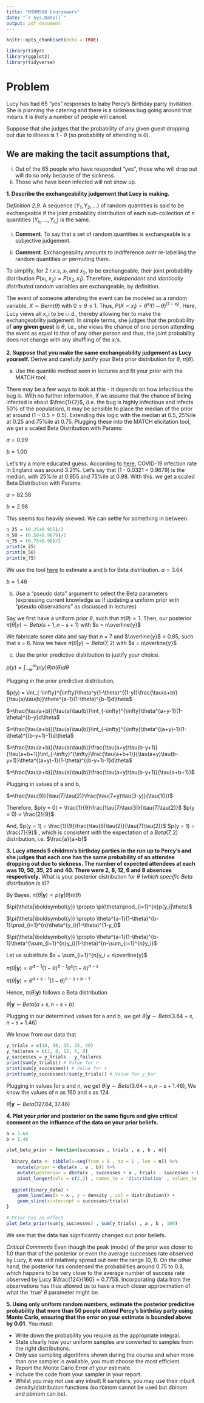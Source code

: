 ```yaml
---
title: "MTHM508 Coursework"
date: "`r Sys.Date()`"
output: pdf_document
---
```


```r
knitr::opts_chunk$set(echo = TRUE)
```

```r
library(tidyr)
library(ggplot2)
library(tidyverse)
```

# Problem

Lucy has had 65 “yes” responses to baby Percy’s Birthday party invitation. She is planning the catering and there is a sickness bug going around that means it is likely a number of people will cancel.

Suppose that she judges that the probability of any given guest dropping out due to illness is 1 - $\theta$ (so probability of attending is $\theta$).

## We are making the tacit assumptions that, 
i. Out of the 65 people who have responded "yes", those who will drop out will do so only because of the sickness.
ii. Those who have been infected will not show up.

**1. Describe the exchangeability judgement that Lucy is making.**

*Definition 2.9.* A sequence ($Y_1, Y_2, . . .$) of random quantities is said to be
exchangeable if the joint probability distribution of each sub-collection of n
quantities ($Y_{i_1}, . . . , Y_{i_n}$) is the same.

i. **Comment**. To say that a set of random quantities is exchangeable is a
subjective judgement.

ii. **Comment**. Exchangeability amounts to indifference over re-labelling the random quantities or permuting them.

To simplify, for 2 r.v.s, $x_1$ and $x_2$, to be exchangeable, their joint probability distribution $P(x_1 , x_2) = P(x_2 , x_1)$. Therefore, *independent* and *identically distributed* random variables are exchangeable, by definition.

The event of someone attending the event can be modeled as a random variable, $X \sim Bern(\theta)$ with $0 \le \theta \le 1$. Thus, $P(X = x_i) = \theta^{x_i}(1-\theta)^{(1-x_i)}$. Here, Lucy views all x_i to be i.i.d., thereby allowing her to make the exchangeability judgement. In simple terms,  she judges that the probability of **any given guest** is $\theta$, i.e., she views the chance of one person attending the event as equal to that of any other person and thus, the joint probability does not change with any shuffling of the $x_i$'s.

**2. Suppose that you make the same exchangeability judgement as Lucy yourself.**
Derive and carefully justify your Beta prior distribution for $\theta$, $\pi(\theta)$.

a. Use the quantile method seen in lectures and fit your prior with the MATCH tool.

There may be a few ways to look at this - it depends on how infectious the bug is. With no further information, if we assume that the chance of being infected is about $\frac{1}{2}$, (i.e. the bug is highly infectious and infects 50% of the population), it may be sensible to place the median of the prior at around $(1 - 0.5 = 0.5)$. Extending this logic with the median at 0.5, 25%ile at 0.25 and 75%ile at 0.75. Plugging these into the MATCH elicitation tool, we get a scaled Beta Distribution with Params:

$a = 0.99$

$b = 1.00$

Let's try a more educated guess. According to [here](https://www.ons.gov.uk/peoplepopulationandcommunity/healthandsocialcare/conditionsanddiseases/articles/coronaviruscovid19latestinsights/infections), COVID-19 infection rate in England was around 3.21%. Let's say that (1 - 0.0321 = 0.9679) is the median, with 25%ile at 0.955 and 75%ile at 0.98. With this. we get a scaled Beta Distribution with Params:

$a = 82.58$

$b = 2.98$

This seems too heavily skewed. We can settle for something in between.

```r
n_25 = (0.25+0.955)/2
n_50 = (0.50+0.9679)/2
n_75 = (0.75+0.98)/2
print(n_25)
print(n_50)
print(n_75)
```

We use the tool [here](http://optics.eee.nottingham.ac.uk/match/uncertainty.php#) to estimate a and b for Beta distribution.
$a = 3.64$

$b = 1.46$

b. Use a “pseudo data” argument to select the Beta parameters (expressing current knowledge as if updating a uniform prior with “pseudo observations” as discussed in lectures)

Say we first have a uniform prior $\theta$, such that $\pi(\theta) \propto 1$. Then, our posterior $\pi(\theta|y) \sim Beta(s + 1 , n - s + 1)$ with $s = n\overline{y}$

We fabricate some data and say that $n$ = 7 and $\overline{y}$ = 0.85, such that s = 6. Now we have $\pi(\theta|y) \sim Beta(7 , 2)$ with $s = n\overline{y}$

c. Use the prior predictive distribution to justify your choice.

$p(y) = \int_{-\infty}^{\infty}p(y|\theta)\pi(\theta)d\theta$

Plugging in the prior predictive distribution,

$p(y) = \int_{-\infty}^{\infty}\theta^y(1-\theta)^{(1-y)}\frac{\tau(a+b)}{\tau(a)\tau(b)}\theta^{a-1}(1-\theta)^{b-1}d\theta$

$=\frac{\tau(a+b)}{\tau(a)\tau(b)}\int_{-\infty}^{\infty}\theta^{a+y-1}(1-\theta)^{b-y}d\theta$

$=\frac{\tau(a+b)}{\tau(a)\tau(b)}\int_{-\infty}^{\infty}\theta^{(a+y)-1}(1-\theta)^{(b-y+1)-1}d\theta$

$=\frac{\tau(a+b)}{\tau(a)\tau(b)}\frac{\tau(a+y)\tau(b-y+1)}{\tau(a+b+1)}\int_{-\infty}^{\infty}\frac{\tau(a+b+1)}{\tau(a+y)\tau(b-y+1)}\theta^{(a+y)-1}(1-\theta)^{(b-y+1)-1}d\theta$

$=\frac{\tau(a+b)}{\tau(a)\tau(b)}\frac{\tau(a+y)\tau(b-y+1)}{\tau(a+b+1)}$

Plugging in values of a and b,

$=\frac{\tau(9)}{\tau(7)\tau(2)}\frac{\tau(7+y)\tau(3-y)}{\tau(10)}$

Therefore, $p(y = 0) = \frac{1}{9}\frac{\tau(7)\tau(3)}{\tau(7)\tau(2)}$
$p(y = 0) = \frac{2}{9}$

And, $p(y = 1) = \frac{1}{9}\frac{\tau(8)\tau(2)}{\tau(7)\tau(2)}$
$p(y = 1) = \frac{7}{9}$ , which is consistent with the expectation of a $Beta(7,2)$ distribution, i.e. $\frac{a}{a+b}$

**3. Lucy attends 5 children's birthday parties in the run up to Percy’s and she judges that each one has the same probability of an attendee dropping out due to sickness. The number of expected attendees at each was 10, 50, 35, 25 and 40. There were 2, 8, 12, 6 and 8 absences respectively.**
What is your posterior distribution for $\theta$ (*which specific Beta distribution is it*)?

By Bayes,
$\pi(\theta|\boldsymbol{y}) \propto p(\boldsymbol{y}|\theta)\pi(\theta)$

$\pi(\theta|\boldsymbol{y}) \propto \pi(\theta)\prod_{i=1}^{n}p(y_i|\theta)$

$\pi(\theta|\boldsymbol{y}) \propto \theta^{a-1}(1-\theta)^{b-1}\prod_{i=1}^{n}\theta^{y_i}(1-\theta)^{1-y_i}$

$\pi(\theta|\boldsymbol{y}) \propto \theta^{a-1}(1-\theta)^{b-1}\theta^{\sum_{i=1}^{n}y_i}(1-\theta)^{n-\sum_{i=1}^{n}y_i}$

Let us substitute $s = \sum_{i=1}^{n}y_i = n\overline{y}$

$\pi(\theta|\boldsymbol{y}) \propto \theta^{a-1}(1-\theta)^{b-1}\theta^{s}(1-\theta)^{n-s}$


$\pi(\theta|\boldsymbol{y}) \propto \theta^{a+s-1}(1-\theta)^{n-s+b-1}$

Hence, $\pi(\theta|\boldsymbol{y})$ follows a Beta distribution

$\theta|\boldsymbol{y} \sim Beta(a+s , n-s+b)$

Plugging in our determined values for a and b, we get
$\theta|\boldsymbol{y} \sim Beta(3.64+s , n-s+1.46)$

We know from our data that

```r
y_trials = c(10, 50, 35, 25, 40)
y_failures = c(2, 8, 12, 6, 8)
y_successes = y_trials - y_failures
print(sum(y_trials)) # Value for n
print(sum(y_successes)) # Value for s
print(sum(y_successes)/sum(y_trials)) # Value for y_bar
```

Plugging in values for s and n, we get
$\theta|\boldsymbol{y} \sim Beta(3.64+s , n-s+1.46)$,
We know the values of n as 160 and s as 124 

$\theta|\boldsymbol{y} \sim Beta(127.64, 37.46)$


**4.  Plot your prior and posterior on the same figure and give critical comment on the influence of the data on your prior beliefs.**
```r
a = 3.64
b = 1.46

plot_beta_prior = function(successes , trials , a , b , n){
  
  binary_data <- tibble(x=seq(from = 0 , to = 1 , len = n)) %>%
    mutate(prior = dbeta(x , a , b)) %>%
    mutate(posterior = dbeta(x , successes + a , trials - successes + b))%>%
    pivot_longer(cols = c(2,3) , names_to = 'distribution' , values_to = 'density')
  
  ggplot(binary_data) +
    geom_line(aes(x = x , y = density , col = distribution)) +
    geom_vline(xintercept = successes/trials)
}

# Prior has an effect
plot_beta_prior(sum(y_successes) , sum(y_trials) , a , b , 100)
```
We see that the data has significantly changed out prior beliefs.

*Critical Comments*
Even though the peak (mode) of the prior was closer to $1.0$ than that of the posterior or even the average successes rate observed by Lucy, it was still relatively spread out over the range $(0,1)$. On the other hand, the posterior has condensed the probabilities around $0.75$ to $0.8$, which happens to be very close to the average number of success rate observed by Lucy $\frac{124}{160} = 0.775$. Incorporating data from the observations has thus allowed us to have a much closer approximation of what the 'true' $\theta$ parameter might be.

**5. Using only uniform random numbers, estimate the posterior predictive probability that more than 50 people attend Percy’s birthday party using Monte Carlo, ensuring that the error on your estimate is bounded above by 0.01.**
You must:

- Write down the probability you require as the appropriate integral.
- State clearly how your uniform samples are converted to samples from the right distributions.
- Only use sampling algorithms shown during the course and when more than one sampler is available, you must choose the most efficient.
- Report the Monte Carlo Error of your estimate.
- Include the code from your sampler in your report.
- Whilst you may not use any inbuilt R samplers, you may use their inbuilt density/distribution functions (so rbinom cannot be used but dbinom and pbinom can be).
